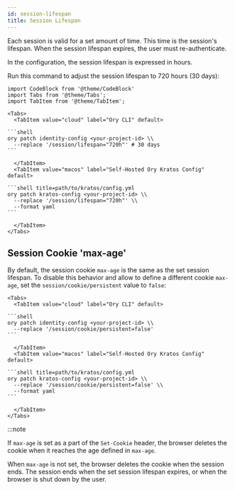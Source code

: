 ```yaml
---
id: session-lifespan
title: Session Lifespan
---
```


Each session is valid for a set amount of time. This time is the session's
lifespan. When the session lifespan expires, the user must re-authenticate.

In the configuration, the session lifespan is expressed in hours.

Run this command to adjust the session lifespan to 720 hours (30 days):

````mdx-code-block
import CodeBlock from '@theme/CodeBlock'
import Tabs from '@theme/Tabs';
import TabItem from '@theme/TabItem';

<Tabs>
  <TabItem value="cloud" label="Ory CLI" default>

```shell
ory patch identity-config <your-project-id> \\
  --replace '/session/lifespan="720h"' # 30 days
```

  </TabItem>
  <TabItem value="macos" label="Self-Hosted Ory Kratos Config" default>

```shell title=path/to/kratos/config.yml
ory patch kratos-config <your-project-id> \\
  --replace '/session/lifespan="720h"' \\
  --format yaml
```

  </TabItem>
</Tabs>
````

## Session Cookie 'max-age'

By default, the session cookie `max-age` is the same as the set session
lifespan. To disable this behavior and allow to define a different cookie
`max-age`, set the `session/cookie/persistent` value to `false`:

````mdx-code-block
<Tabs>
  <TabItem value="cloud" label="Ory CLI" default>

```shell
ory patch identity-config <your-project-id> \\
  --replace '/session/cookie/persistent=false'
```

  </TabItem>
  <TabItem value="macos" label="Self-Hosted Ory Kratos Config" default>

```shell title=path/to/kratos/config.yml
ory patch kratos-config <your-project-id> \\
  --replace '/session/cookie/persistent=false' \\
  --format yaml
```

  </TabItem>
</Tabs>
````

:::note

If `max-age` is set as a part of the `Set-Cookie` header, the browser deletes
the cookie when it reaches the age defined in `max-age`.

When `max-age` is not set, the browser deletes the cookie when the session ends.
The session ends when the set session lifespan expires, or when the browser is
shut down by the user.
